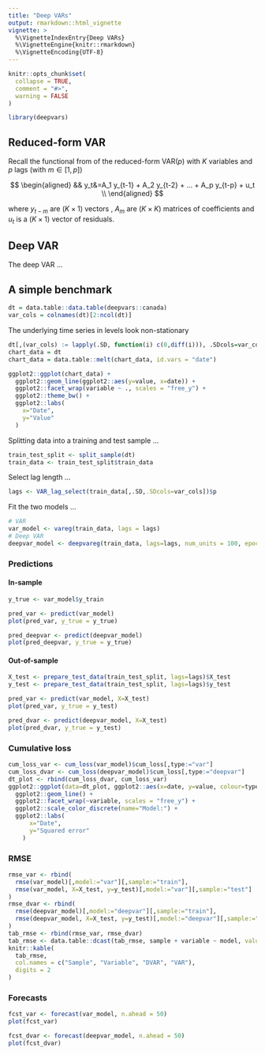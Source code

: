 ```yaml
---
title: "Deep VARs"
output: rmarkdown::html_vignette
vignette: >
  %\VignetteIndexEntry{Deep VARs}
  %\VignetteEngine{knitr::rmarkdown}
  %\VignetteEncoding{UTF-8}
---
```


```r
knitr::opts_chunk$set(
  collapse = TRUE,
  comment = "#>",
  warning = FALSE
)
```

```r
library(deepvars)
```

## Reduced-form VAR 

Recall the functional from of the reduced-form VAR($p$) with $K$ variables and $p$ lags (with $m \in [1,p]$) 

$$
\begin{aligned}
&& y_t&=A_1 y_{t-1} + A_2 y_{t-2} + ... + A_p y_{t-p} + u_t \\
\end{aligned}
$$

where $y_{t-m}$ are $(K \times 1)$ vectors , $A_m$ are $(K \times K)$ matrices of coefficients and $u_t$ is a $(K \times 1)$ vector of residuals. 

## Deep VAR

The deep VAR ...

## A simple benchmark

```r
dt = data.table::data.table(deepvars::canada)
var_cols = colnames(dt)[2:ncol(dt)]
```

The underlying time series in levels look non-stationary 

```r
dt[,(var_cols) := lapply(.SD, function(i) c(0,diff(i))), .SDcols=var_cols]
chart_data = dt
chart_data = data.table::melt(chart_data, id.vars = "date")

ggplot2::ggplot(chart_data) +
  ggplot2::geom_line(ggplot2::aes(y=value, x=date)) +
  ggplot2::facet_wrap(variable ~ ., scales = "free_y") +
  ggplot2::theme_bw() +
  ggplot2::labs(
    x="Date",
    y="Value"
  )
```

Splitting data into a training and test sample ...

```r
train_test_split <- split_sample(dt)
train_data <- train_test_split$train_data
```

Select lag length ...

```r
lags <- VAR_lag_select(train_data[,.SD,.SDcols=var_cols])$p
```

Fit the two models ...

```r
# VAR
var_model <- vareg(train_data, lags = lags)
# Deep VAR
deepvar_model <- deepvareg(train_data, lags=lags, num_units = 100, epochs=100)
```

### Predictions

#### In-sample

```r
y_true <- var_model$y_train
```

```r
pred_var <- predict(var_model)
plot(pred_var, y_true = y_true)
```

```r
pred_deepvar <- predict(deepvar_model)
plot(pred_deepvar, y_true = y_true)
```

#### Out-of-sample

```r
X_test <- prepare_test_data(train_test_split, lags=lags)$X_test
y_test <- prepare_test_data(train_test_split, lags=lags)$y_test
```


```r
pred_var <- predict(var_model, X=X_test)
plot(pred_var, y_true = y_test)
```

```r
pred_dvar <- predict(deepvar_model, X=X_test)
plot(pred_dvar, y_true = y_test)
```

### Cumulative loss

```r
cum_loss_var <- cum_loss(var_model)$cum_loss[,type:="var"]
cum_loss_dvar <- cum_loss(deepvar_model)$cum_loss[,type:="deepvar"]
dt_plot <- rbind(cum_loss_dvar, cum_loss_var)
ggplot2::ggplot(data=dt_plot, ggplot2::aes(x=date, y=value, colour=type)) +
  ggplot2::geom_line() +
  ggplot2::facet_wrap(~variable, scales = "free_y") +
  ggplot2::scale_color_discrete(name="Model:") +
  ggplot2::labs(
      x="Date",
      y="Squared error"
    )
```


### RMSE

```r
rmse_var <- rbind(
  rmse(var_model)[,model:="var"][,sample:="train"],
  rmse(var_model, X=X_test, y=y_test)[,model:="var"][,sample:="test"]
)
rmse_dvar <- rbind(
  rmse(deepvar_model)[,model:="deepvar"][,sample:="train"],
  rmse(deepvar_model, X=X_test, y=y_test)[,model:="deepvar"][,sample:="test"]
)
tab_rmse <- rbind(rmse_var, rmse_dvar)
tab_rmse <- data.table::dcast(tab_rmse, sample + variable ~ model, value.var = "value")
knitr::kable(
  tab_rmse, 
  col.names = c("Sample", "Variable", "DVAR", "VAR"),
  digits = 2
) 
```

### Forecasts

```r
fcst_var <- forecast(var_model, n.ahead = 50)
plot(fcst_var)
```

```r
fcst_dvar <- forecast(deepvar_model, n.ahead = 50)
plot(fcst_dvar)
```

